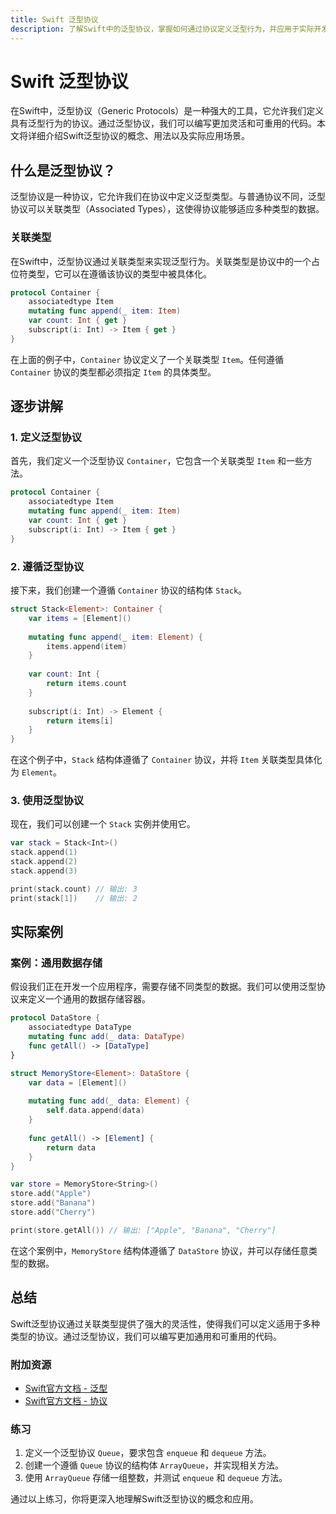 ```yaml
---
title: Swift 泛型协议
description: 了解Swift中的泛型协议，掌握如何通过协议定义泛型行为，并应用于实际开发场景。
---
```


# Swift 泛型协议

在Swift中，泛型协议（Generic Protocols）是一种强大的工具，它允许我们定义具有泛型行为的协议。通过泛型协议，我们可以编写更加灵活和可重用的代码。本文将详细介绍Swift泛型协议的概念、用法以及实际应用场景。

## 什么是泛型协议？

泛型协议是一种协议，它允许我们在协议中定义泛型类型。与普通协议不同，泛型协议可以关联类型（Associated Types），这使得协议能够适应多种类型的数据。

### 关联类型

在Swift中，泛型协议通过关联类型来实现泛型行为。关联类型是协议中的一个占位符类型，它可以在遵循该协议的类型中被具体化。

```swift
protocol Container {
    associatedtype Item
    mutating func append(_ item: Item)
    var count: Int { get }
    subscript(i: Int) -> Item { get }
}
```

在上面的例子中，`Container` 协议定义了一个关联类型 `Item`。任何遵循 `Container` 协议的类型都必须指定 `Item` 的具体类型。

## 逐步讲解

### 1. 定义泛型协议

首先，我们定义一个泛型协议 `Container`，它包含一个关联类型 `Item` 和一些方法。

```swift
protocol Container {
    associatedtype Item
    mutating func append(_ item: Item)
    var count: Int { get }
    subscript(i: Int) -> Item { get }
}
```

### 2. 遵循泛型协议

接下来，我们创建一个遵循 `Container` 协议的结构体 `Stack`。

```swift
struct Stack<Element>: Container {
    var items = [Element]()
    
    mutating func append(_ item: Element) {
        items.append(item)
    }
    
    var count: Int {
        return items.count
    }
    
    subscript(i: Int) -> Element {
        return items[i]
    }
}
```

在这个例子中，`Stack` 结构体遵循了 `Container` 协议，并将 `Item` 关联类型具体化为 `Element`。

### 3. 使用泛型协议

现在，我们可以创建一个 `Stack` 实例并使用它。

```swift
var stack = Stack<Int>()
stack.append(1)
stack.append(2)
stack.append(3)

print(stack.count) // 输出: 3
print(stack[1])    // 输出: 2
```

## 实际案例

### 案例：通用数据存储

假设我们正在开发一个应用程序，需要存储不同类型的数据。我们可以使用泛型协议来定义一个通用的数据存储容器。

```swift
protocol DataStore {
    associatedtype DataType
    mutating func add(_ data: DataType)
    func getAll() -> [DataType]
}

struct MemoryStore<Element>: DataStore {
    var data = [Element]()
    
    mutating func add(_ data: Element) {
        self.data.append(data)
    }
    
    func getAll() -> [Element] {
        return data
    }
}

var store = MemoryStore<String>()
store.add("Apple")
store.add("Banana")
store.add("Cherry")

print(store.getAll()) // 输出: ["Apple", "Banana", "Cherry"]
```

在这个案例中，`MemoryStore` 结构体遵循了 `DataStore` 协议，并可以存储任意类型的数据。

## 总结

Swift泛型协议通过关联类型提供了强大的灵活性，使得我们可以定义适用于多种类型的协议。通过泛型协议，我们可以编写更加通用和可重用的代码。

### 附加资源

- [Swift官方文档 - 泛型](https://docs.swift.org/swift-book/LanguageGuide/Generics.html)
- [Swift官方文档 - 协议](https://docs.swift.org/swift-book/LanguageGuide/Protocols.html)

### 练习

1. 定义一个泛型协议 `Queue`，要求包含 `enqueue` 和 `dequeue` 方法。
2. 创建一个遵循 `Queue` 协议的结构体 `ArrayQueue`，并实现相关方法。
3. 使用 `ArrayQueue` 存储一组整数，并测试 `enqueue` 和 `dequeue` 方法。

通过以上练习，你将更深入地理解Swift泛型协议的概念和应用。